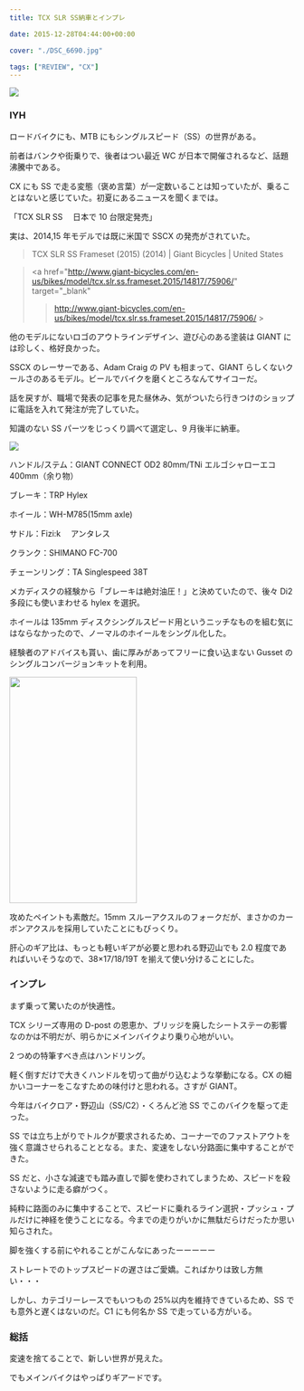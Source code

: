 ---
title: TCX SLR SS納車とインプレ

date: 2015-12-28T04:44:00+00:00

cover: "./DSC_6690.jpg"

tags: ["REVIEW", "CX"]
---

![ ](./DSC_6690.jpg)

### IYH

ロードバイクにも、MTB にもシングルスピード（SS）の世界がある。

前者はバンクや街乗りで、後者はつい最近 WC が日本で開催されるなど、話題沸騰中である。

CX にも SS で走る変態（褒め言葉）が一定数いることは知っていたが、乗ることはないと感じていた。初夏にあるニュースを聞くまでは。

「TCX SLR SS 　日本で 10 台限定発売」

実は、2014,15 年モデルでは既に米国で SSCX の発売がされていた。

> TCX SLR SS Frameset (2015) (2014) | Giant Bicycles | United States

> <a
> href="http://www.giant-bicycles.com/en-us/bikes/model/tcx.slr.ss.frameset.2015/14817/75906/"
> target="\_blank"
>
> > http://www.giant-bicycles.com/en-us/bikes/model/tcx.slr.ss.frameset.2015/14817/75906/ > </a>

他のモデルにないロゴのアウトラインデザイン、遊び心のある塗装は GIANT には珍しく、格好良かった。

SSCX のレーサーである、Adam Craig の PV も相まって、GIANT らしくないクールさのあるモデル。ビールでバイクを磨くところなんてサイコーだ。

話を戻すが、職場で発表の記事を見た昼休み、気がついたら行きつけのショップに電話を入れて発注が完了していた。

知識のない SS パーツをじっくり調べて選定し、9 月後半に納車。

![ ](./DSC_6698.jpg)

ハンドル/ステム：GIANT CONNECT OD2 80mm/TNi エルゴシャローエコ 400mm（余り物）

ブレーキ：TRP Hylex

ホイール：WH-M785(15mm axle)

サドル：Fizi:k 　アンタレス

クランク：SHIMANO FC-700

チェーンリング：TA Singlespeed 38T

メカディスクの経験から「ブレーキは絶対油圧！」と決めていたので、後々 Di2 多段にも使いまわせる hylex を選択。

ホイールは 135mm ディスクシングルスピード用というニッチなものを組む気にはならなかったので、ノーマルのホイールをシングル化した。

経験者のアドバイスも貰い、歯に厚みがあってフリーに食い込まない Gusset のシングルコンバージョンキットを利用。

<img border="0" height="400" src="./DSC_6637.jpg" width="225" />

攻めたペイントも素敵だ。15mm スルーアクスルのフォークだが、まさかのカーボンアクスルを採用していたことにもびっくり。

肝心のギア比は、もっとも軽いギアが必要と思われる野辺山でも 2.0 程度であればいいそうなので、38&#215;17/18/19T を揃えて使い分けることにした。

### インプレ

まず乗って驚いたのが快適性。

TCX シリーズ専用の D-post の恩恵か、ブリッジを廃したシートステーの影響なのかは不明だが、明らかにメインバイクより乗り心地がいい。

2 つめの特筆すべき点はハンドリング。

軽く倒すだけで大きくハンドルを切って曲がり込むような挙動になる。CX の細かいコーナーをこなすための味付けと思われる。さすが GIANT。

今年はバイクロア・野辺山（SS/C2）・くろんど池 SS でこのバイクを駆って走った。

SS では立ち上がりでトルクが要求されるため、コーナーでのファストアウトを強く意識させられることとなる。また、変速をしない分路面に集中することができた。

SS だと、小さな減速でも踏み直しで脚を使わされてしまうため、スピードを殺さないように走る癖がつく。

純粋に路面のみに集中することで、スピードに乗れるライン選択・プッシュ・プルだけに神経を使うことになる。今までの走りがいかに無駄だらけだったか思い知らされた。

脚を強くする前にやれることがこんなにあったーーーーー

ストレートでのトップスピードの遅さはご愛嬌。こればかりは致し方無い・・・

しかし、カテゴリーレースでもいつもの 25%以内を維持できているため、SS でも意外と遅くはないのだ。C1 にも何名か SS で走っている方がいる。

### 総括

変速を捨てることで、新しい世界が見えた。

でもメインバイクはやっぱりギアードです。

<LinkBox isAmazonLink url="https://www.amazon.co.jp/dp/B07HXKFXZC/" />
